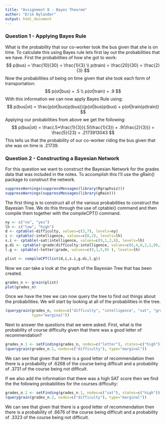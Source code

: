 ```yaml
---
title: "Assignment 8 - Bayes Theorem"
author: "Erik Nylander"
output: html_document
---
```


### Question 1 - Applying Bayes Rule
What is the probability that our co-worker took the bus given that she is on time.
To calculate this using Bayes rule lets first lay out the probabilities that we have.
First the probabilities of how she got to work: 
$$
p(bus) = \frac{10}{30} = \frac{1}{3} \\
p(train) = \frac{20}{30} = \frac{2}{3}
$$
Now the probabilities of being on time given that she took each form of transportation: 
$$
p(ot|bus) = .5 \\
p(ot|train) = .9
$$
With this information we can now apply Bayes Rule using:
$$
p(bus|ot) = \frac{p(ot|bus)p(bus)}{p(ot|bus)p(bus) + p(ot|train)p(train)}
$$
Applying our probabilities from above we get the following:
$$
p(bus|ot) = \frac{.5*\frac{1}{3}}{.5(\frac{1}{3}) + .9(\frac{2}{3})} = \frac{5}{23} = .2173913043
$$
This tells us that the probability of our co-worker riding the bus given that she was on time is .21739.


### Question 2 - Constructing a Bayesian Network
For this question we want to construct the Bayesian Network for the grades data that was included in the notes. To accomplish this I'll use the gRain() package to construct the network.
```r
suppressWarnings(suppressMessages(library(Rgraphviz)))
suppressWarnings(suppressMessages(library(gRain)))
```

The first thing is to construct all of the various probabilities to construct the Bayesian Tree. We do this through the use of cptable() command and then compile them together with the compileCPT() command.
```r
ny <- c("no", "yes")
lh <- c("low", "high")
d <- cptable(~difficulty, values=c(3,7), levels=ny)
i <- cptable(~intelligence, values=c(8,2), levels=lh)
s.i <- cptable(~sat|intelligence, values=c(9,1,2,8), levels=lh)
g.di <- cptable(~grade|difficulty:intelligence, values=c(6,4,8,2,1,99,1,9), levels=lh)
l.g <- cptable(~letter|grade, values=c(9,1,5,95 ), levels=lh)

plist <- compileCPT(list(d,i,s.i,g.di,l.g))
```

Now we can take a look at the graph of the Bayesian Tree that has been created.
```r
grades_n <- grain(plist)
plot(grades_n)
```

Once we have the tree we can now query the tree to find out things about the probabilities. We will start by looking at all of the probabilities in the tree.
```r
(querygrain(grades_n, nodes=c("difficulty", "intelligence", "sat", "grade", "letter"), 
            type="marginal"))
```

Next to answer the questions that we were asked. First, what is the probability of course difficulty given that there was a good letter of recommendation?
```r
grades_n.1 <- setFinding(grades_n, nodes=c("letter"), states=c("high"))
(querygrain(grades_n.1, nodes=c("difficulty"), type="marginal"))
```
We can see that given that there is a good letter of recommendation then there is a probability of .6268 of the course being difficult and a probability of .3731 of the course being not difficult.

If we also add the information that there was a high SAT score then we find the the following probabilities for the courses difficulty:
```r
grades_n.2 <- setFinding(grades_n.1, nodes=c("sat"), states=c("high"))
(querygrain(grades_n.2, nodes=c("difficulty"), type="marginal"))
```
We can see that given that there is a good letter of recommendation then there is a probability of .6676 of the course being difficult and a probability of .3323 of the course being not difficult.